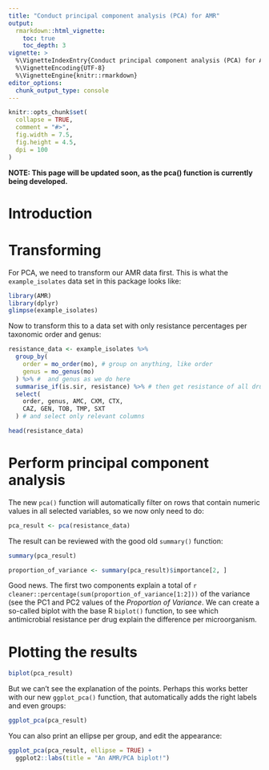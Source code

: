 ```yaml
---
title: "Conduct principal component analysis (PCA) for AMR"
output: 
  rmarkdown::html_vignette:
    toc: true
    toc_depth: 3
vignette: >
  %\VignetteIndexEntry{Conduct principal component analysis (PCA) for AMR}
  %\VignetteEncoding{UTF-8}
  %\VignetteEngine{knitr::rmarkdown}
editor_options: 
  chunk_output_type: console
---
```


```r
knitr::opts_chunk$set(
  collapse = TRUE,
  comment = "#>",
  fig.width = 7.5,
  fig.height = 4.5,
  dpi = 100
)
```

**NOTE: This page will be updated soon, as the pca() function is currently being developed.**

# Introduction

# Transforming

For PCA, we need to transform our AMR data first. This is what the `example_isolates` data set in this package looks like:

```r
library(AMR)
library(dplyr)
glimpse(example_isolates)
```

Now to transform this to a data set with only resistance percentages per taxonomic order and genus:

```r
resistance_data <- example_isolates %>%
  group_by(
    order = mo_order(mo), # group on anything, like order
    genus = mo_genus(mo)
  ) %>% #  and genus as we do here
  summarise_if(is.sir, resistance) %>% # then get resistance of all drugs
  select(
    order, genus, AMC, CXM, CTX,
    CAZ, GEN, TOB, TMP, SXT
  ) # and select only relevant columns

head(resistance_data)
```

# Perform principal component analysis

The new `pca()` function will automatically filter on rows that contain numeric values in all selected variables, so we now only need to do:

```r
pca_result <- pca(resistance_data)
```

The result can be reviewed with the good old `summary()` function:

```r
summary(pca_result)
```

```r
proportion_of_variance <- summary(pca_result)$importance[2, ]
```

Good news. The first two components explain a total of `r cleaner::percentage(sum(proportion_of_variance[1:2]))` of the variance (see the PC1 and PC2 values of the *Proportion of Variance*. We can create a so-called biplot with the base R `biplot()` function, to see which antimicrobial resistance per drug explain the difference per microorganism.

# Plotting the results

```r
biplot(pca_result)
```

But we can't see the explanation of the points. Perhaps this works better with our new `ggplot_pca()` function, that automatically adds the right labels and even groups:

```r
ggplot_pca(pca_result)
```

You can also print an ellipse per group, and edit the appearance:

```r
ggplot_pca(pca_result, ellipse = TRUE) +
  ggplot2::labs(title = "An AMR/PCA biplot!")
```
